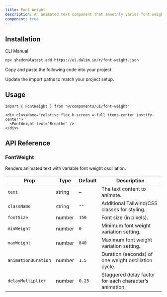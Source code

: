 ```yaml
---
title: Font Weight
description: An animated text component that smoothly varies font weight in a breathing motion. Useful for hero headlines or eye-catching animated typography.
component: true
---
```


<ComponentPreview
  name="font-weight-default"
  className="[&_.preview>[data-orientation=vertical]]:sm:max-w-[90%] **:[.preview]:min-h-[280px]"
  description="Animated text with breathing font weight variation."
  align="start"
/>

## Installation

<CodeTabs>

<TabsList>
  <TabsTrigger value="cli">CLI</TabsTrigger>
  <TabsTrigger value="manual">Manual</TabsTrigger>
</TabsList>

<TabsContent value="cli">

```bash
npx shadcn@latest add https://ui.dalim.in/r/font-weight.json
```
</TabsContent> <TabsContent value="manual"> <Steps>

<Step>Copy and paste the following code into your project.</Step>

<ComponentSource name="font-weight" title="components/ui/font-weight.tsx" />

<Step>Update the import paths to match your project setup.</Step>

</Steps> </TabsContent> </CodeTabs>

## Usage

```tsx  
import { FontWeight } from "@/components/ui/font-weight"
```

```tsx showLineNumbers
<div className="relative flex h-screen w-full items-center justify-center">
  <FontWeight text="Breathe" />
</div>
```

## API Reference

### FontWeight

Renders animated text with variable font weight oscillation.

| Prop                | Type     | Default | Description |
|---------------------|----------|---------|-------------|
| `text`              | string   | –       | The text content to animate. |
| `className`         | string   | `""`    | Additional Tailwind/CSS classes for styling. |
| `fontSize`          | number   | `150`   | Font size (in pixels). |
| `minWeight`         | number   | `0`     | Minimum font weight variation setting. |
| `maxWeight`         | number   | `840`   | Maximum font weight variation setting. |
| `animationDuration` | number   | `1.5`   | Duration (seconds) of one weight oscillation cycle. |
| `delayMultiplier`   | number   | `0.25`  | Staggered delay factor for each character’s animation. |
